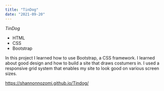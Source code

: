 ```yaml
---
title: "TinDog"
date: "2021-09-20"
---
```

 *TinDog*

* HTML
* CSS
* Bootstrap

In this project I learned how to use Bootstrap, a CSS framework. I learned about good design and how 
to build a site that draws costumers in. I used a responsive grid system that enables my site to 
look good on various screen sizes. 

https://shannonnozomi.github.io/Tindog/